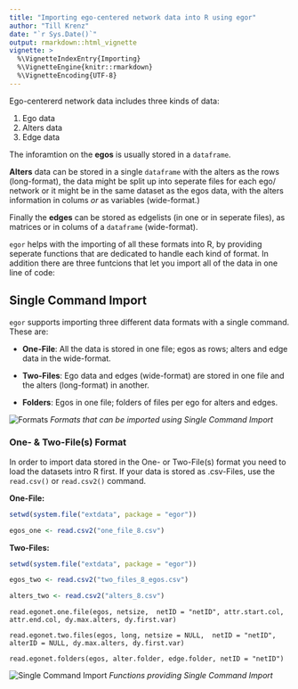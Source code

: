 ```yaml
---
title: "Importing ego-centered network data into R using egor"
author: "Till Krenz"
date: "`r Sys.Date()`"
output: rmarkdown::html_vignette
vignette: >
  %\VignetteIndexEntry{Importing}
  %\VignetteEngine{knitr::rmarkdown}
  %\VignetteEncoding{UTF-8}
---
```

Ego-centererd network data includes three kinds of data:

1. Ego data
2. Alters data
3. Edge data

The inforamtion on the **egos** is usually stored in a `dataframe`.

**Alters** data can be stored in a 
single `dataframe` with the alters as the rows (long-format), the data might be 
split up into seperate files for each ego/ network or it might be in the same 
dataset as the egos data, with the alters information in colums _or_ as 
variables (wide-format.)

Finally the **edges** can be stored as edgelists (in one or in seperate files), as
matrices or in colums of a `dataframe` (wide-format).

`egor` helps with the importing of all these formats into R, by 
providing seperate functions that are dedicated to handle each kind of format.
In addition there are three funtcions that let you import all of the data in one
line of code:

## Single Command Import
`egor` supports importing three different data formats with a single command.
These are:

- **One-File**: All the data is stored in one file; egos as rows; alters and edge data
in the wide-format.

- **Two-Files**: Ego data and edges (wide-format) are stored in one file and the
alters (long-format) in another.

- **Folders**: Egos in one file; folders of files per ego for alters and edges.

![Formats](02-formats.png)
*Formats that can be imported using Single Command Import*

### One- & Two-File(s) Format

In order to import data stored in the One- or Two-File(s) format you need to 
load the datasets intro R first. If your data is stored as .csv-Files, use the
`read.csv()` or `read.csv2()` command.

**One-File:**


```r
setwd(system.file("extdata", package = "egor"))

egos_one <- read.csv2("one_file_8.csv")
```
    

**Two-Files:**
```r
setwd(system.file("extdata", package = "egor"))

egos_two <- read.csv2("two_files_8_egos.csv")

alters_two <- read.csv2("alters_8.csv")
```

    

    read.egonet.one.file(egos, netsize,  netID = "netID", attr.start.col, attr.end.col, dy.max.alters, dy.first.var)
    
    read.egonet.two.files(egos, long, netsize = NULL,  netID = "netID", alterID = NULL, dy.max.alters, dy.first.var)

    read.egonet.folders(egos, alter.folder, edge.folder, netID = "netID")

![Single Command Import](01-import_easy_small.png)
*Functions providing Single Command Import*